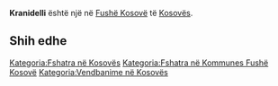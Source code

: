 {{Fshat në 
 | Emri                = Kranidelli
 | EmriAlt                = 
 | NAME_SHORT_FORM=      
 | NAME_GENERIC=      
 | NAME_SORT_NAME_RO=      KRANIDELLI
 | FULL_NAME_RO = Kranidelli
 | FULL_NAME_ND_RO=Kranidelli
 | SORT_NAME_RG=KRANIDELLI
 | FULL_NAME_RG=Kranidelli
 | FULL_NAME_ND_RG=Kranidelli
 | SRP_NAME_SHORT_FORM=      
 | SRP_NAME_GENERIC=      
 | SRP_NAME_SORT_NAME_RO=      
 | SRP_FULL_NAME_RO = 
 | SRP_FULL_NAME_ND_RO=
 | SRP_SORT_NAME_RG=
 | SRP_FULL_NAME_RG=
 | SRP_FULL_NAME_ND_RG=
 | Emri (Rasa dhanore) = 
 | Figura              = 
 | Shteti              = Kosovo
 | Komuna              = Fushë Kosovë
 | Kodi postar         = 
 | Sipërfaqja          = 

 | Popullsia           = 

 | Regj. i popullsisë  = 
 | Dend. e popullsisë  = 
 | Faqja zyrtare       = 
 <!--- Koordinatat ----> 
 | Gjerësia            = 42.605833
 | Gjatësia            = 21.706389
 | Lartësia            = 
}}
'''Kranidelli''' është një [[]] në [[Fushë Kosovë]] të [[Kosovës]].

<!-- == Gjeografia == -->
<!-- == Historia == -->
<!-- == Demografia == -->
== Shih edhe ==
{{Komuna Fushë Kosovë}}
{{Kosovo-Administrata-Cung}}

[[Kategoria:Fshatra në Kosovës]]
[[Kategoria:Fshatra në Kommunes Fushë Kosovë]]
[[Kategoria:Vendbanime në Kosovës]]